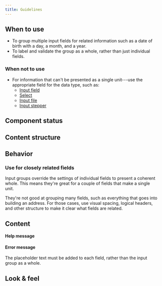 ```yaml
---
title: Guidelines
---
```



<ReactExample name="InputGroup" />

## When to use

- To group multiple input fields for related information
  such as a date of birth with a day, a month, and a year.
- To label and validate the group as a whole, rather than just individual fields.

### When not to use

- For information that can't be presented as a single unit---use the appropriate field for the data type, such as:
  - [Input field](/components/input/inputfield/)
  - [Select](/components/input/select/)
  - [Input file](/components/input/inputfile/)
  - [Input stepper](/components/input/inputstepper/)

## Component status

<ComponentStatus component="InputGroup" />

## Content structure

<FigmaFile
  file="4QJZqvBvRrLu6t9mwObCkA"
  node="76%3A1011"
  alt="Label: provides a clear description of what users should fill in; input divider: clearly separates inputs within the group; Select (component): specifies options users can choose from. InputField (component): specifies one type of input expected of users; error: guides users on how to solve any problems and overrides errors for individual inputs in the group."
/>

## Behavior

### Use for closely related fields

Input groups override the settings of individual fields to present a coherent whole.
This means they're great for a couple of fields that make a single unit.

They're not good at grouping many fields,
such as everything that goes into building an address.
For those cases, use visual spacing, logical headers, and other structure
to make it clear what fields are related.

## Content

<InputLabelsSnippet />

<InputHelpErrorSnippet />

<!-- eslint-disable -->

#### Help message

<!-- eslint-enable -->

<ReactExample name="InputGroup help" />

#### Error message

<ReactExample name="InputGroup error" />

<InputPlaceholderSnippet />

The placeholder text must be added to each field, rather than the input group as a whole.

## Look & feel

<InputBackgroundLinkSnippet />
